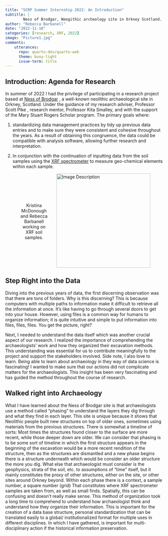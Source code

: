 ---
title: "SCRP Summer Internship 2022: An Introduction"
subtitle: |
        Ness of Brodgar, Neogithic archeology site in Orkney Scotland. The introduction to everything else.
author: "Rebecca Barbanell"
date: "2022-11-18"
categories: [research, XRF, 2022]
image: "Picture1.jpg"
comments: 
    utterances: 
      repo: quarto-dev/quarto-web
      theme: boxy-light
      issue-term: title
---

## Introduction: Agenda for Research

In summer of 2022 I had the privilege of participating in a research project based at [Ness of Brodgar](https://www.nessofbrodgar.co.uk/) , a well-known neolithic archaeological site in Orkney, Scotland. Under the guidance of my research adviser, Professor Scott Pike , research mentor, Professor Kita Smalley, and with the support of the Mary Stuart Rogers Scholar program. The primary goals where:

1.  standardizing data management practices by tidy up previous data entries and to make sure they were consistent and cohesive throughout the years. As a result of obtaining this congruence, the data could be compatible with analysis software, allowing further research and interpretation.

2.  In conjunction with the continuation of inputting data from the soil samples using the [XRF spectrometer](https://www.bruker.com/en/products-and-solutions/elemental-analyzers/handheld-xrf-spectrometers/TRACER-5.html) to measure geo-chemical elements within each sample.



<figure style="display: flex; flex-direction: row-reverse; justify-content: flex-start; align-items: center;">
  <img src="Soil_sample.png" alt="Image Description" style="width: 300px; margin-left: 20px;">
 <figcaption style="text-align: center; margin-top: 5px;">
 Kristina McDonough and Rebecca Barbanell working on XRF soil samples.</figcaption>
</figure>

## Step Right into the Data

Diving into the previous years of data, the first discerning observation was that there are tons of folders. Why is this discerning? This is because computers with multiple paths to information make it difficult to retrieve all the information at once. It's like having to go through several doors to get into your house. However, using files is a common way for humans to organize information; it is quite intuitive and simple to put information into files, files, files. You get the picture, right?

Next, I needed to understand the data itself which was another crucial aspect of our research. I realized the importance of comprehending the archaeologists' work and how they organized their excavation methods. This understanding was essential for us to contribute meaningfully to the project and support the stakeholders involved. Side note, I also love to learn. Being able to learn about archaeology in they way of data science is fascinating! I wanted to make sure that our actions did not complicate matters for the archaeologists. This insight has been very fascinating and has guided the method throughout the course of research.

## Walked right into Archaeology

What I have learned about the Ness of Brodgar site is that archaeologists use a method called "phasing" to understand the layers they dig through and what they find in each layer. This site is unique because it shows that Neolithic people built new structures on top of older ones, sometimes using materials from the previous structures. There is somewhat a timeline of sorts: Most times the structures found closer to the surface are more recent, while those deeper down are older. We can consider that phasing is to be some sort of timeline in which the first structure appears in the beginning of the excavation would be a more recent rendition of the structure, then as the structures are dismantled and a new phase begins there is a structure underneath which would be consider an older structure the more you dig. What else that archaeologist must consider is the geophysics, strata of the soil, etc. to assumptions of "time" itself, but it mainly constitutes the proxy of other structures, either on the site, or other sites around Orkney beyond. Within each phase there is a context, a sample number, a square number (grid) That constitutes where XRF spectrometer samples are taken from, as well as small finds. Spatially, this can be confusing and doesn't really make sense. This method of organization took a long time to comprehend to understand how archaeologist think and understand how they organize their information. This is important for the creation of a data base structure, personal standardization that can be translated easily to a global/ institutionalized format for multiple uses in different disciplines. In which I have gathered, is important for multi-disciplinary action if the historical information preservation.

